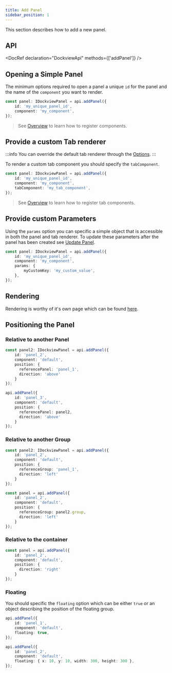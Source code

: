 ```yaml
---
title: Add Panel
sidebar_position: 1
---
```



This section describes how to add a new panel.

## API

<DocRef declaration="DockviewApi" methods={['addPanel']} />

## Opening a Simple Panel

The minimum options required to open a panel a unique `id` for the panel and the name of the `component` you want to render.

```ts
const panel: IDockviewPanel = api.addPanel({
    id: 'my_unique_panel_id',
    component: 'my_component',
});
```

> See [Overview](/docs/core/overview) to learn how to register components.

## Provide a custom Tab renderer

:::info
You can override the default tab renderer through the [Options](/docs/api/dockview/options).
:::

To render a custom tab component you should specify the `tabComponent`.

```ts
const panel: IDockviewPanel = api.addPanel({
    id: 'my_unique_panel_id',
    component: 'my_component',
    tabComponent: 'my_tab_component',
});
```

> See [Overview](/docs/core/overview) to learn how to register tab components.

## Provide custom Parameters

Using the `params` option you can specific a simple object that is accessible in both the panel and tab renderer.
To update these parameters after the panel has been created see [Update Panel](/docs/core/panels/update).

```ts
const panel: IDockviewPanel = api.addPanel({
    id: 'my_unique_panel_id',
    component: 'my_component',
    params: {
        myCustomKey: 'my_custom_value',
    },
});
```

## Rendering

Rendering is worthy of it's own page which can be found [here](/docs/core/panels/rendering).

## Positioning the Panel

### Relative to another Panel

```ts
const panel2: IDockviewPanel = api.addPanel({
    id: 'panel_2',
    component: 'default',
    position: {
      referencePanel: 'panel_1',
      direction: 'above'
    }
});

api.addPanel({
    id: 'panel_3',
    component: 'default',
    position: {
      referencePanel: panel2,
      direction: 'above'
    }
});
```

### Relative to another Group

```ts
const panel2: IDockviewPanel = api.addPanel({
    id: 'panel_2',
    component: 'default',
    position: {
      referenceGroup: 'panel_1',
      direction: 'left'
    }
});

const panel = api.addPanel({
    id: 'panel_2',
    component: 'default',
    position: {
      referenceGroup: panel2.group,
      direction: 'left'
    }
});
```

### Relative to the container

```ts
const panel = api.addPanel({
    id: 'panel_2',
    component: 'default',
    position: {
      direction: 'right'
    }
});
```

### Floating

You should specific the `floating` option which can be either `true` or an object describing the position of the floating group.

```ts
api.addPanel({
    id: 'panel_1',
    component: 'default',
    floating: true,
});

api.addPanel({
    id: 'panel_2',
    component: 'default',
    floating: { x: 10, y: 10, width: 300, height: 300 },
});
```
